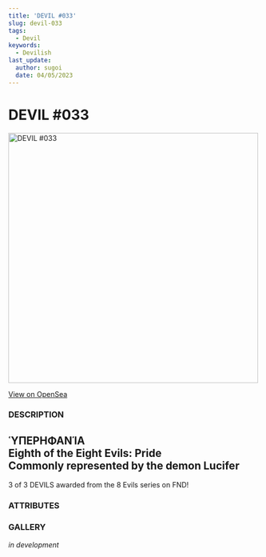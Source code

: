 ```yaml
---
title: 'DEVIL #033'
slug: devil-033
tags:
  - Devil
keywords:
  - Devilish
last_update:
  author: sugoi
  date: 04/05/2023
---
```



# DEVIL #033

<img src="https://nft-cdn.alchemy.com/eth-mainnet/fcc6b3b0000bbc0deb9f911e1667495b" alt="DEVIL #033" width="500" />

[View on OpenSea](https://opensea.io/assets/ethereum/0x231EDa2D0E36E5254515B7625D1201f7b4617cf4/34)

### DESCRIPTION

ὙΠΕΡΗΦΑΝΊΑ  
Eighth of the Eight Evils: Pride  
Commonly represented by the demon Lucifer  
-----  

3 of 3 DEVILS awarded from the 8 Evils series on FND!

### ATTRIBUTES

<AttributeTag traitType="HUMANITY" value="LOW" />
<AttributeTag traitType="NATURE" value="PRIDE INCARNATE" />
<AttributeTag traitType="TYPE" value="DEVIL" />
<AttributeTag traitType="SUBTYPE" value="8 EVILS" />


### GALLERY

*in development*


